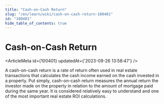 ```yaml
---
title: "Cash-on-Cash Return"
slug: "/en/learn/wiki/cash-on-cash-return-100401"
id: "100401"
hide_table_of_contents: true
---
```



# Cash-on-Cash Return

<ArticleMeta id={100401} updatedAt={'2023-09-26 13:58:47'} />
<div className='border-solid border-b border-t-0 my-4 border-[var(--ifm-color-gray-300)]' />

A cash-on-cash return is a rate of return often used in real estate transactions that calculates the cash income earned on the cash invested in a property. Put simply, cash-on-cash return measures the annual return the investor made on the property in relation to the amount of mortgage paid during the same year. It is considered relatively easy to understand and one of the most important real estate ROI calculations.

